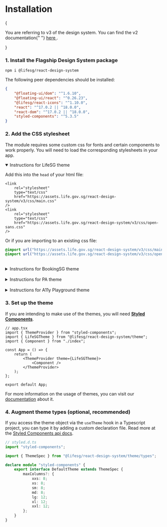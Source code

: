 
<Meta title="Getting started/Installation" />

# Installation

<DocInfo type="warning">
    {
        <p>
            You are referring to v3 of the design system. You can find the v2
            documentation{" "}
            <a
                href="https://designsystem.life.gov.sg/react/v2/index.html"
                target="_blank"
            >
                here
            </a>
            .
        </p>
    }
</DocInfo>

### 1. Install the Flagship Design System package

```
npm i @lifesg/react-design-system
```

The following peer dependencies should be installed:

```json
{
    "@floating-ui/dom": "^1.6.10",
    "@floating-ui/react": "^0.26.23",
    "@lifesg/react-icons": "^1.10.0",
    "react": "^17.0.2 || ^18.0.0",
    "react-dom": "^17.0.2 || ^18.0.0",
    "styled-components": "^5.3.5"
}
```

### 2. Add the CSS stylesheet

The module requires some custom css for fonts and certain components to work
properly. You will need to load the corresponding stylesheets in your app.

<details open name="css">

<summary>Instructions for LifeSG theme</summary>

Add this into the `head` of your html file:

```tsx
<link
    rel="stylesheet"
    type="text/css"
    href="https://assets.life.gov.sg/react-design-system/v3/css/main.css"
/>
<link
    rel="stylesheet"
    type="text/css"
    href="https://assets.life.gov.sg/react-design-system/v3/css/open-sans.css"
/>
```

Or if you are importing to an existing css file:

```css
@import url("https://assets.life.gov.sg/react-design-system/v3/css/main.css");
@import url("https://assets.life.gov.sg/react-design-system/v3/css/open-sans.css");
```

</details>

<br />

<details name="css">

<summary>Instructions for BookingSG theme</summary>

Add this into the `head` of your html file:

```html
<link
    rel="stylesheet"
    type="text/css"
    href="https://assets.life.gov.sg/react-design-system/v3/css/main.css"
/>
<link
    rel="stylesheet"
    type="text/css"
    href="https://assets.life.gov.sg/react-design-system/v3/css/plus-jakarta-sans.css"
/>
```

Or if you are importing to an existing css file:

```css
@import url("https://assets.life.gov.sg/react-design-system/v3/css/main.css");
@import url("https://assets.life.gov.sg/react-design-system/v3/css/plus-jakarta-sans.css");
```

</details>

<br />

<details name="css">

<summary>Instructions for PA theme</summary>

Add this into the `head` of your html file:

```html
<link
    rel="stylesheet"
    type="text/css"
    href="https://assets.life.gov.sg/react-design-system/v3/css/main.css"
/>
<link
    rel="stylesheet"
    type="text/css"
    href="https://assets.life.gov.sg/react-design-system/v3/css/lato.css"
/>
```

Or if you are importing to an existing css file:

```css
@import url("https://assets.life.gov.sg/react-design-system/v3/css/main.css");
@import url("https://assets.life.gov.sg/react-design-system/v3/css/lato.css");
```

</details>

<br />

<details name="css">

<summary>Instructions for A11y Playground theme</summary>

Add this into the `head` of your html file:

````html
<link
    rel="stylesheet"
    type="text/css"
    href="https://assets.life.gov.sg/react-design-system/v3/css/main.css"
/>
<link
    rel="stylesheet"
    type="text/css"
    href="https://assets.life.gov.sg/react-design-system/v3/css/atkinson-hyperlegible-next.css"
/>

<br />

<details name="css">
    <summary>Instructions for SupportGoWhere theme</summary>

    Add this into the `head` of your html file: ```html
    <link
        rel="stylesheet"
        type="text/css"
        href="https://assets.life.gov.sg/react-design-system/v3/css/main.css"
    />
    <link
        rel="stylesheet"
        type="text/css"
        href="https://assets.life.gov.sg/react-design-system/v3/css/libre-franklin.css"
    />
</details>
````

Or if you are importing to an existing css file:

```css
@import url("https://assets.life.gov.sg/react-design-system/v3/css/main.css");
@import url("https://assets.life.gov.sg/react-design-system/v3/css/atkinson-hyperlegible-next.css");
```

</details>

### 3. Set up the theme

If you are intending to make use of the themes, you will need [**Styled
Components**](https://styled-components.com/docs).

```tsx
// app.tsx
import { ThemeProvider } from "styled-components";
import { LifeSGTheme } from "@lifesg/react-design-system/theme";
import { Component } from "./index";

const App = () => {
    return (
        <ThemeProvider theme={LifeSGTheme}>
            <Component />
        </ThemeProvider>
    );
};

export default App;
```

For more information on the usage of themes, you can visit our
[documentation](/docs/foundations-themes-introduction--docs) about it.

### 4. Augment theme types (optional, recommended)

If you access the theme object via the `useTheme` hook in a Typescript project,
you can type it by adding a custom declaration file. Read more at the [Styled
Components api
docs](https://styled-components.com/docs/api#create-a-declarations-file).

```ts
// styled.d.ts
import "styled-components";

import { ThemeSpec } from "@lifesg/react-design-system/theme/types";

declare module "styled-components" {
    export interface DefaultTheme extends ThemeSpec {
        maxColumns?: {
            xxs: 8;
            xs: 8;
            sm: 8;
            md: 8;
            lg: 12;
            xl: 12;
            xxl: 12;
        };
    }
}
```
